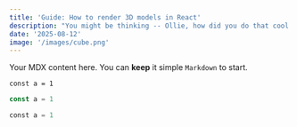 ```yaml
---
title: 'Guide: How to render 3D models in React'
description: "You might be thinking -- Ollie, how did you do that cool spinning 3D dog thingy on your website? Here's how!"
date: '2025-08-12'
image: '/images/cube.png'
---
```


Your MDX content here. You can **keep** it simple `Markdown` to start.

```
const a = 1
```

```typescript
const a = 1
```

```python
const a = 1
```

